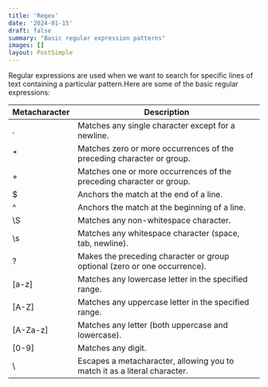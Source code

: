 ```yaml
---
title: 'Regex'
date: '2024-01-15'
draft: false
summary: "Basic regular expression patterns"
images: []
layout: PostSimple
---
```


Regular expressions are used when we want to search for specific lines of text containing a particular pattern.Here are some of the basic regular expressions:

| Metacharacter | Description                                        |
|---------------|----------------------------------------------------|
| .             | Matches any single character except for a newline.|
| *             | Matches zero or more occurrences of the preceding character or group. |
| +             | Matches one or more occurrences of the preceding character or group. |
| $             | Anchors the match at the end of a line.            |
| ^             | Anchors the match at the beginning of a line.      |
| \S            | Matches any non-whitespace character.              |
| \s            | Matches any whitespace character (space, tab, newline). |
| ?             | Makes the preceding character or group optional (zero or one occurrence). |
| [a-z]         | Matches any lowercase letter in the specified range. |
| [A-Z]         | Matches any uppercase letter in the specified range. |
| [A-Za-z]      | Matches any letter (both uppercase and lowercase). |
| [0-9]         | Matches any digit.                                 |
| \             | Escapes a metacharacter, allowing you to match it as a literal character. |

